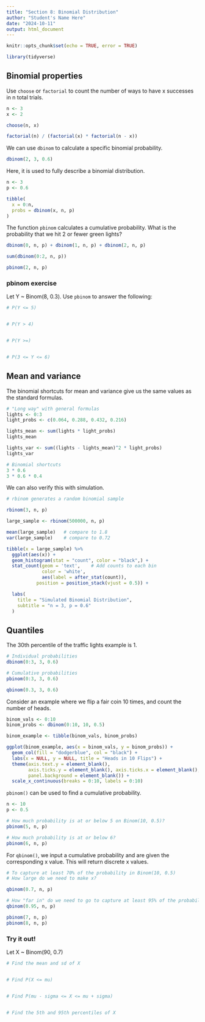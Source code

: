 ```yaml
---
title: "Section 8: Binomial Distribution"
author: "Student's Name Here"
date: "2024-10-11"
output: html_document
---
```


```r
knitr::opts_chunk$set(echo = TRUE, error = TRUE)
```

```r
library(tidyverse)
```

## Binomial properties

Use `choose` or `factorial` to count the number of ways to have x successes in n total trials.

```r
n <- 3
x <- 2

choose(n, x)

factorial(n) / (factorial(x) * factorial(n - x))
```


We can use `dbinom` to calculate a specific binomial probability.

```r
dbinom(2, 3, 0.6)
```

Here, it is used to fully describe a binomial distribution.

```r
n <- 3
p <- 0.6

tibble(
  x = 0:n,
  probs = dbinom(x, n, p)
)
```

The function `pbinom` calculates a cumulative probability.  What is the probability that we hit 2 or fewer green lights?

```r
dbinom(0, n, p) + dbinom(1, n, p) + dbinom(2, n, p)

sum(dbinom(0:2, n, p))

pbinom(2, n, p)
```

### pbinom exercise

Let Y ~ Binom(8, 0.3).  Use `pbinom` to answer the following:

```r
# P(Y <= 5)


# P(Y > 4)


# P(Y >=)


# P(3 <= Y <= 6)


```


## Mean and variance

The binomial shortcuts for mean and variance give us the same values as the standard formulas.

```r
# "Long way" with general formulas
lights <- 0:3
light_probs <- c(0.064, 0.288, 0.432, 0.216)

lights_mean <- sum(lights * light_probs)
lights_mean

lights_var <- sum((lights - lights_mean)^2 * light_probs)
lights_var

# Binomial shortcuts
3 * 0.6
3 * 0.6 * 0.4
```

We can also verify this with simulation.

```r
# rbinom generates a random binomial sample

rbinom(3, n, p)

large_sample <- rbinom(500000, n, p)

mean(large_sample)   # compare to 1.8
var(large_sample)    # compare to 0.72

tibble(x = large_sample) %>%  
  ggplot(aes(x)) +
  geom_histogram(stat = "count", color = "black",) +
  stat_count(geom = 'text',    # Add counts to each bin
             color = 'white', 
             aes(label = after_stat(count)),
           position = position_stack(vjust = 0.5)) +

  labs(
    title = "Simulated Binomial Distribution",
    subtitle = "n = 3, p = 0.6"
  )
```


## Quantiles

The 30th percentile of the traffic lights example is 1.

```r
# Individual probabilities
dbinom(0:3, 3, 0.6)

# Cumulative probabilities
pbinom(0:3, 3, 0.6)

qbinom(0.3, 3, 0.6)
```


Consider an example where we flip a fair coin 10 times, and count the number of heads.

```r
binom_vals <- 0:10
binom_probs <- dbinom(0:10, 10, 0.5)

binom_example <- tibble(binom_vals, binom_probs)

ggplot(binom_example, aes(x = binom_vals, y = binom_probs)) +
  geom_col(fill = "dodgerblue", col = "black") +
  labs(x = NULL, y = NULL, title = "Heads in 10 Flips") +
  theme(axis.text.y = element_blank(),
        axis.ticks.y = element_blank(), axis.ticks.x = element_blank(),
        panel.background = element_blank()) +
  scale_x_continuous(breaks = 0:10, labels = 0:10)
```


`pbinom()` can be used to find a cumulative probability.

```r
n <- 10
p <- 0.5

# How much probability is at or below 5 on Binom(10, 0.5)?
pbinom(5, n, p)

# How much probability is at or below 6?
pbinom(6, n, p)
```

For `qbinom()`, we input a cumulative probability and are given the corresponding x value.  This will return discrete x values.

```r
# To capture at least 70% of the probability in Binom(10, 0.5)
# How large do we need to make x?

qbinom(0.7, n, p)

# How "far in" do we need to go to capture at least 95% of the probability?
qbinom(0.95, n, p)

pbinom(7, n, p)
pbinom(8, n, p)
```

### Try it out!

Let X ~ Binom(90, 0.7)

```r
# Find the mean and sd of X


# Find P(X <= mu)


# Find P(mu - sigma <= X <= mu + sigma)


# Find the 5th and 95th percentiles of X


```





